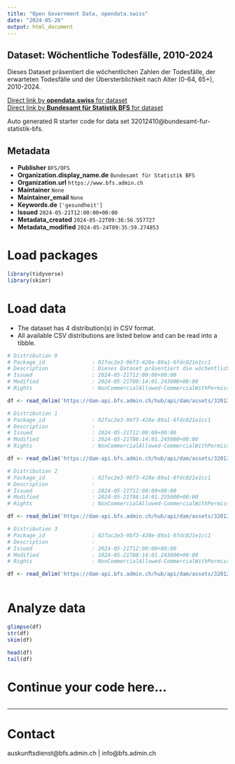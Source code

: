 ```yaml
---
title: "Open Government Data, opendata.swiss"
date: "2024-05-26"
output: html_document
---
```


## Dataset: Wöchentliche Todesfälle, 2010-2024

Dieses Dataset präsentiert die wöchentlichen Zahlen der Todesfälle, der erwarteten Todesfälle und der Übersterblichkeit nach Alter (0-64, 65+), 2010-2024.

[Direct link by **opendata.swiss** for dataset](https://opendata.swiss/de/dataset/wochentliche-todesfalle-2010-2024)<br>
[Direct link by **Bundesamt für Statistik BFS** for dataset](https://www.bfs.admin.ch/asset/de/ts-d-14.03.04.03-wr)

Auto generated R starter code for data set 32012410@bundesamt-fur-statistik-bfs.

## Metadata

- **Publisher** `BFS/OFS`
- **Organization.display_name.de** `Bundesamt für Statistik BFS`
- **Organization.url** `https://www.bfs.admin.ch`
- **Maintainer** `None`
- **Maintainer_email** `None`
- **Keywords.de** `['gesundheit']`
- **Issued** `2024-05-21T12:00:00+00:00`
- **Metadata_created** `2024-05-22T09:36:56.557727`
- **Metadata_modified** `2024-05-24T09:35:59.274853`


# Load packages

```r

library(tidyverse)
library(skimr)

```

# Load data

-   The dataset has 4 distribution(s) in CSV format.
-   All available CSV distributions are listed below and can be read into a tibble.

```r

# Distribution 0
# Package_id               : 02fac2e3-9bf3-428e-89a1-6fdc021e1cc1
# Description              : Dieses Dataset präsentiert die wöchentlichen Zahlen der Todesfälle, der erwarteten Todesfälle und der Übersterblichkeit nach Alter (0-64, 65+), 2010-2024.
# Issued                   : 2024-05-21T12:00:00+00:00
# Modified                 : 2024-05-21T08:14:01.243000+00:00
# Rights                   : NonCommercialAllowed-CommercialWithPermission-ReferenceRequired

df <- read_delim('https://dam-api.bfs.admin.ch/hub/api/dam/assets/32012425/master')

# Distribution 1
# Package_id               : 02fac2e3-9bf3-428e-89a1-6fdc021e1cc1
# Description              : 
# Issued                   : 2024-05-21T12:00:00+00:00
# Modified                 : 2024-05-21T08:14:01.245000+00:00
# Rights                   : NonCommercialAllowed-CommercialWithPermission-ReferenceRequired

df <- read_delim('https://dam-api.bfs.admin.ch/hub/api/dam/assets/32012433/master')

# Distribution 2
# Package_id               : 02fac2e3-9bf3-428e-89a1-6fdc021e1cc1
# Description              : 
# Issued                   : 2024-05-21T12:00:00+00:00
# Modified                 : 2024-05-21T08:14:01.255000+00:00
# Rights                   : NonCommercialAllowed-CommercialWithPermission-ReferenceRequired

df <- read_delim('https://dam-api.bfs.admin.ch/hub/api/dam/assets/32012429/master')

# Distribution 3
# Package_id               : 02fac2e3-9bf3-428e-89a1-6fdc021e1cc1
# Description              : 
# Issued                   : 2024-05-21T12:00:00+00:00
# Modified                 : 2024-05-21T08:14:01.243000+00:00
# Rights                   : NonCommercialAllowed-CommercialWithPermission-ReferenceRequired

df <- read_delim('https://dam-api.bfs.admin.ch/hub/api/dam/assets/32012419/master')



```

# Analyze data

```r

glimpse(df)
str(df)
skim(df)

head(df)
tail(df)

```

# Continue your code here...

```r

```

------------------------------------------------------------------------

# Contact

auskunftsdienst@bfs.admin.ch | info@bfs.admin.ch
